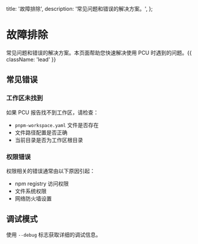   title: '故障排除',
  description: '常见问题和错误的解决方案。',
};

# 故障排除

常见问题和错误的解决方案。本页面帮助您快速解决使用 PCU 时遇到的问题。{{ className: 'lead' }}

## 常见错误

### 工作区未找到

如果 PCU 报告找不到工作区，请检查：

- `pnpm-workspace.yaml` 文件是否存在
- 文件路径配置是否正确
- 当前目录是否为工作区根目录

### 权限错误

权限相关的错误通常由以下原因引起：

- npm registry 访问权限
- 文件系统权限
- 网络防火墙设置

## 调试模式

使用 `--debug` 标志获取详细的调试信息。
